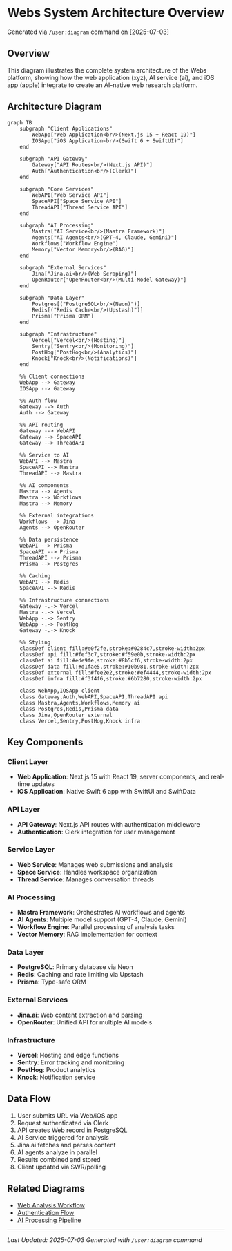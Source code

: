 # Webs System Architecture Overview

Generated via `/user:diagram` command on [2025-07-03]

## Overview

This diagram illustrates the complete system architecture of the Webs platform, showing how the web application (xyz), AI service (ai), and iOS app (apple) integrate to create an AI-native web research platform.

## Architecture Diagram

```mermaid
graph TB
    subgraph "Client Applications"
        WebApp["Web Application<br/>(Next.js 15 + React 19)"]
        IOSApp["iOS Application<br/>(Swift 6 + SwiftUI)"]
    end
    
    subgraph "API Gateway"
        Gateway["API Routes<br/>(Next.js API)"]
        Auth["Authentication<br/>(Clerk)"]
    end
    
    subgraph "Core Services"
        WebAPI["Web Service API"]
        SpaceAPI["Space Service API"]
        ThreadAPI["Thread Service API"]
    end
    
    subgraph "AI Processing"
        Mastra["AI Service<br/>(Mastra Framework)"]
        Agents["AI Agents<br/>(GPT-4, Claude, Gemini)"]
        Workflows["Workflow Engine"]
        Memory["Vector Memory<br/>(RAG)"]
    end
    
    subgraph "External Services"
        Jina["Jina.ai<br/>(Web Scraping)"]
        OpenRouter["OpenRouter<br/>(Multi-Model Gateway)"]
    end
    
    subgraph "Data Layer"
        Postgres[("PostgreSQL<br/>(Neon)")]
        Redis[("Redis Cache<br/>(Upstash)")]
        Prisma["Prisma ORM"]
    end
    
    subgraph "Infrastructure"
        Vercel["Vercel<br/>(Hosting)"]
        Sentry["Sentry<br/>(Monitoring)"]
        PostHog["PostHog<br/>(Analytics)"]
        Knock["Knock<br/>(Notifications)"]
    end
    
    %% Client connections
    WebApp --> Gateway
    IOSApp --> Gateway
    
    %% Auth flow
    Gateway --> Auth
    Auth --> Gateway
    
    %% API routing
    Gateway --> WebAPI
    Gateway --> SpaceAPI
    Gateway --> ThreadAPI
    
    %% Service to AI
    WebAPI --> Mastra
    SpaceAPI --> Mastra
    ThreadAPI --> Mastra
    
    %% AI components
    Mastra --> Agents
    Mastra --> Workflows
    Mastra --> Memory
    
    %% External integrations
    Workflows --> Jina
    Agents --> OpenRouter
    
    %% Data persistence
    WebAPI --> Prisma
    SpaceAPI --> Prisma
    ThreadAPI --> Prisma
    Prisma --> Postgres
    
    %% Caching
    WebAPI --> Redis
    SpaceAPI --> Redis
    
    %% Infrastructure connections
    Gateway -.-> Vercel
    Mastra -.-> Vercel
    WebApp -.-> Sentry
    WebApp -.-> PostHog
    Gateway -.-> Knock
    
    %% Styling
    classDef client fill:#e0f2fe,stroke:#0284c7,stroke-width:2px
    classDef api fill:#fef3c7,stroke:#f59e0b,stroke-width:2px
    classDef ai fill:#ede9fe,stroke:#8b5cf6,stroke-width:2px
    classDef data fill:#d1fae5,stroke:#10b981,stroke-width:2px
    classDef external fill:#fee2e2,stroke:#ef4444,stroke-width:2px
    classDef infra fill:#f3f4f6,stroke:#6b7280,stroke-width:2px
    
    class WebApp,IOSApp client
    class Gateway,Auth,WebAPI,SpaceAPI,ThreadAPI api
    class Mastra,Agents,Workflows,Memory ai
    class Postgres,Redis,Prisma data
    class Jina,OpenRouter external
    class Vercel,Sentry,PostHog,Knock infra
```

## Key Components

### Client Layer
- **Web Application**: Next.js 15 with React 19, server components, and real-time updates
- **iOS Application**: Native Swift 6 app with SwiftUI and SwiftData

### API Layer
- **API Gateway**: Next.js API routes with authentication middleware
- **Authentication**: Clerk integration for user management

### Service Layer
- **Web Service**: Manages web submissions and analysis
- **Space Service**: Handles workspace organization
- **Thread Service**: Manages conversation threads

### AI Processing
- **Mastra Framework**: Orchestrates AI workflows and agents
- **AI Agents**: Multiple model support (GPT-4, Claude, Gemini)
- **Workflow Engine**: Parallel processing of analysis tasks
- **Vector Memory**: RAG implementation for context

### Data Layer
- **PostgreSQL**: Primary database via Neon
- **Redis**: Caching and rate limiting via Upstash
- **Prisma**: Type-safe ORM

### External Services
- **Jina.ai**: Web content extraction and parsing
- **OpenRouter**: Unified API for multiple AI models

### Infrastructure
- **Vercel**: Hosting and edge functions
- **Sentry**: Error tracking and monitoring
- **PostHog**: Product analytics
- **Knock**: Notification service

## Data Flow

1. User submits URL via Web/iOS app
2. Request authenticated via Clerk
3. API creates Web record in PostgreSQL
4. AI Service triggered for analysis
5. Jina.ai fetches and parses content
6. AI agents analyze in parallel
7. Results combined and stored
8. Client updated via SWR/polling

## Related Diagrams

- [Web Analysis Workflow](../data-flow/webs-analysis-workflow.md)
- [Authentication Flow](../data-flow/auth-flow.md)
- [AI Processing Pipeline](../component/ai-pipeline.md)

---

*Last Updated: 2025-07-03*
*Generated with `/user:diagram` command*